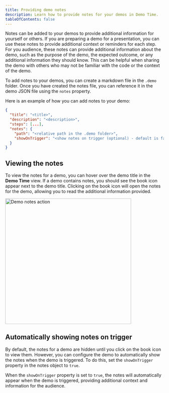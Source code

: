 ```yaml
---
title: Providing demo notes
description: Learn how to provide notes for your demos in Demo Time.
tableOfContents: false
---
```



Notes can be added to your demos to provide additional information for yourself or others. If you are preparing a demo for a presentation, you can use these notes to provide additional context or reminders for each step. For you audience, these notes can provide additional information about the demo, such as the purpose of the demo, the expected outcome, or any additional information they should know. This can be helpful when sharing the demo with others who may not be familiar with the code or the context of the demo.

To add notes to your demos, you can create a markdown file in the `.demo` folder. Once you have created the notes file, you can reference it in the demo JSON file using the `notes` property.

Here is an example of how you can add notes to your demo:

```json
{
  "title": "<title>",
  "description": "<description>",
  "steps": [...],
  "notes": {
    "path": "<relative path in the .demo folder>",
    "showOnTrigger": "<show notes on trigger (optional) - default is false>"
  }
}
```

## Viewing the notes

To view the notes for a demo, you can hover over the demo title in the **Demo Time** view. If a demo contains notes, you should see the book icon appear next to the demo title. Clicking on the book icon will open the notes for the demo, allowing you to read the additional information provided.

<Image class="mx-auto" src={notesAction} alt="Demo notes action" width="400" />

## Automatically showing notes on trigger

By default, the notes for a demo are hidden until you click on the book icon to view them. However, you can configure the demo to automatically show the notes when the demo is triggered. To do this, set the `showOnTrigger` property in the notes object to `true`.

When the `showOnTrigger` property is set to `true`, the notes will automatically appear when the demo is triggered, providing additional context and information for the audience.